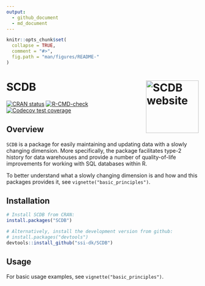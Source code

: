 ```yaml
---
output:
  - github_document
  - md_document
---
```


<!-- README.md is generated from README.Rmd. Please edit that file. -->

```r
knitr::opts_chunk$set(
  collapse = TRUE,
  comment = "#>",
  fig.path = "man/figures/README-"
)
```

# SCDB <a href="https://ssi-dk.github.io/SCDB/"><img src="man/figures/logo.png" alt="SCDB website" align="right" height="138"/></a>

<!-- badges: start -->

[![CRAN status](https://www.r-pkg.org/badges/version/SCDB)](https://CRAN.R-project.org/package=SCDB) [![R-CMD-check](https://github.com/ssi-dk/SCDB/actions/workflows/R-CMD-check.yaml/badge.svg)](https://github.com/ssi-dk/SCDB/actions/workflows/R-CMD-check.yaml) [![Codecov test coverage](https://codecov.io/gh/ssi-dk/SCDB/branch/main/graph/badge.svg)](https://app.codecov.io/gh/ssi-dk/SCDB?branch=main)

<!-- badges: end -->

## Overview

`SCDB` is a package for easily maintaining and updating data with a slowly changing dimension.
More specifically, the package facilitates type-2 history for data warehouses and provide a number of quality-of-life improvements for working with SQL databases within R.

To better understand what a slowly changing dimension is and how and this packages provides it,
see `vignette("basic_principles")`.

## Installation

```r
# Install SCDB from CRAN:
install.packages("SCDB")

# Alternatively, install the development version from github:
# install.packages("devtools")
devtools::install_github("ssi-dk/SCDB")
```

## Usage

For basic usage examples, see `vignette("basic_principles")`.
